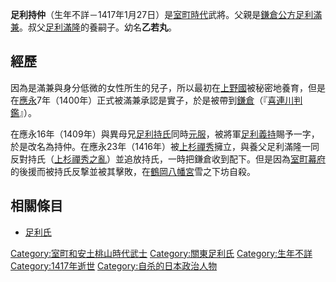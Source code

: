 {{japanese|japanese=足利 持仲|kana=あしかが もちなか|romaji=Ashikaga Mochinaka}}
'''足利持仲'''（生年不詳－1417年1月27日）是[[室町時代|室町時代]]武將。父親是[[鎌倉公方|鎌倉公方]][[足利滿兼|足利滿兼]]。叔父[[足利滿隆|足利滿隆]]的養嗣子。幼名'''乙若丸'''。

== 經歷 ==
因為是滿兼與身分低微的女性所生的兒子，所以最初在[[上野國|上野國]]被秘密地養育，但是在[[應永|應永]]7年（1400年）正式被滿兼承認是實子，於是被帶到[[鎌倉|鎌倉]]（『[[喜連川判鑑|喜連川判鑑]]』）。

在應永16年（1409年）與異母兄[[足利持氏|足利持氏]]同時[[元服|元服]]，被將軍[[足利義持|足利義持]]賜予一字，於是改名為持仲。在應永23年（1416年）被[[上杉禪秀|上杉禪秀]]擁立，與養父足利滿隆一同反對持氏（[[上杉禪秀之亂|上杉禪秀之亂]]）並追放持氏，一時把鎌倉收到配下。但是因為[[室町幕府|室町幕府]]的後援而被持氏反撃並被其擊敗，在[[鶴岡八幡宮|鶴岡八幡宮]]雪之下坊自殺。

== 相關條目 ==
*[[足利氏|足利氏]]

[[Category:室町和安土桃山時代武士|Category:室町和安土桃山時代武士]]
[[Category:關東足利氏|Category:關東足利氏]]
[[Category:生年不詳|Category:生年不詳]]
[[Category:1417年逝世|Category:1417年逝世]]
[[Category:自杀的日本政治人物|Category:自杀的日本政治人物]]